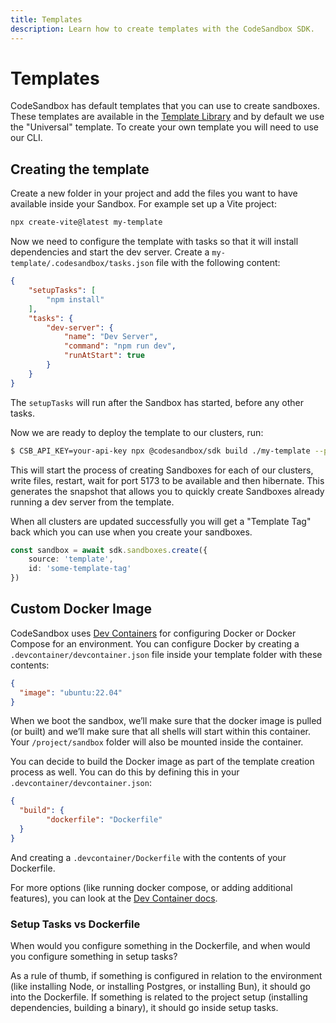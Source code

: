 ```yaml
---
title: Templates
description: Learn how to create templates with the CodeSandbox SDK.
---
```



# Templates

CodeSandbox has default templates that you can use to create sandboxes. These templates are available in the [Template Library](/sdk/template-library) and by default we use the "Universal" template. To create your own template you will need to use our CLI.

## Creating the template

Create a new folder in your project and add the files you want to have available inside your Sandbox. For example set up a Vite project:

```sh
npx create-vite@latest my-template
```

Now we need to configure the template with tasks so that it will install dependencies and start the dev server. Create a `my-template/.codesandbox/tasks.json` file with the following content:

```json
{
    "setupTasks": [
        "npm install"
    ],
    "tasks": {
        "dev-server": {
            "name": "Dev Server",
            "command": "npm run dev",
            "runAtStart": true
        }
    }
}
```

The `setupTasks` will run after the Sandbox has started, before any other tasks.

Now we are ready to deploy the template to our clusters, run:

```bash
$ CSB_API_KEY=your-api-key npx @codesandbox/sdk build ./my-template --ports 5173
```

This will start the process of creating Sandboxes for each of our clusters, write files, restart, wait for port 5173 to be available and then hibernate. This generates the snapshot that allows you to quickly create Sandboxes already running a dev server from the template.

When all clusters are updated successfully you will get a "Template Tag" back which you can use when you create your sandboxes.

```ts
const sandbox = await sdk.sandboxes.create({
    source: 'template',
    id: 'some-template-tag'
})
```

## Custom Docker Image

CodeSandbox uses [Dev Containers](https://containers.dev/) for configuring Docker or Docker Compose for an environment. You can configure Docker by creating a `.devcontainer/devcontainer.json` file inside your template folder with these contents:

```json
{
  "image": "ubuntu:22.04"
}
```

When we boot the sandbox, we’ll make sure that the docker image is pulled (or built) and we’ll make sure that all shells will start within this container. Your `/project/sandbox` folder will also be mounted inside the container.

You can decide to build the Docker image as part of the template creation process as well. You can do this by defining this in your `.devcontainer/devcontainer.json`:

```json
{
  "build": {
		"dockerfile": "Dockerfile"
  }
}
```

And creating a `.devcontainer/Dockerfile` with the contents of your Dockerfile.

For more options (like running docker compose, or adding additional features), you can look at the [Dev Container docs](https://containers.dev/implementors/json_reference/).

### Setup Tasks vs Dockerfile

When would you configure something in the Dockerfile, and when would you configure something in setup tasks?

As a rule of thumb, if something is configured in relation to the environment (like installing Node, or installing Postgres, or installing Bun), it should go into the Dockerfile. If something is related to the project setup (installing dependencies, building a binary), it should go inside setup tasks.

